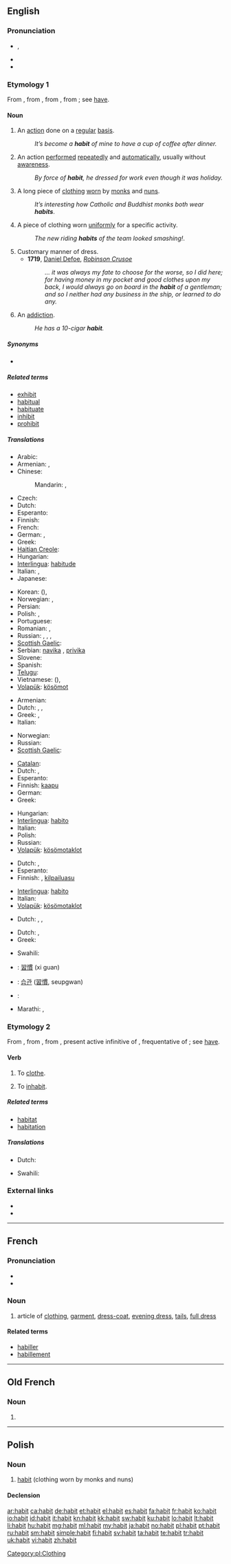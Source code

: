 ==English==
{{wikipedia|dab=habit}}

===Pronunciation===
* {{IPA|/ˈhæbɪt/}}, {{X-SAMPA|/"h{bIt/}}
* {{audio|en-us-habit.ogg|Audio (US)}}
* {{rhymes|æbɪt}}

===Etymology 1===
From {{etyl|enm}}, from {{etyl|fro}} {{term|habit||lang=fro}}, from {{etyl|la}} {{term|habitus||condition, bearing, state, appearance, dress, attire|lang=la}}, from {{term|habeo|habeō|I have, hold, keep|lang=la}}; see [[have]].

====Noun====
{{en-noun}}

# An [[action]] done on a [[regular]] [[basis]].
#: ''It’s become a '''habit''' of mine to have a cup of coffee after dinner.''
# An action [[perform]]ed [[repeatedly]] and [[automatically]], usually without [[awareness]].
#: ''By force of '''habit''', he dressed for work even though it was holiday.''
# A long piece of [[clothing]] [[wear|worn]] by [[monk]]s and [[nun]]s.
#: ''It’s interesting how Catholic and Buddhist monks both wear '''habits'''''.
# A piece of clothing worn [[uniform]]ly for a specific activity.
#: ''The new riding '''habits''' of the team looked smashing!''.
# Customary manner of dress.
#* '''1719''', [[w:Daniel Defoe|Daniel Defoe]], ''[[w:Robinson Crusoe|Robinson Crusoe]]''
#*: ''… it was always my fate to choose for the worse, so I did here; for having money in my pocket and good clothes upon my back, I would always go on board in the '''habit''' of a gentleman; and so I neither had any business in the ship, or learned to do any.''
# An [[addiction]].
#: ''He has a 10-cigar '''habit'''.''

=====Synonyms=====
* {{l|en|wont}}

=====Related terms=====
* [[exhibit]]
* [[habitual]]
* [[habituate]]
* [[inhibit]]
* [[prohibit]]

=====Translations=====
{{trans-top|an action done on a regular basis}}
* Arabic: {{t-|ar|عادة|f|tr=3aada|sc=Arab}}
* Armenian: {{t-|hy|սովորություն|tr=sovorut’yun}}, {{t-|hy|սովորույթ|tr=sovoruyt’}}
* Chinese:
*: Mandarin: {{t|zh|習慣|sc=Hani}}, {{t|zh|习惯|tr=xíguàn|sc=Hani}}
* Czech: {{t+|cs|návyk|m}}
* Dutch: {{t+|nl|gewoonte|f}}
* Esperanto: {{t-|eo|kutimo|xs=Esperanto}}
* Finnish: {{t+|fi|tapa}}
* French: {{t+|fr|habitude|f}}
* German: {{t+|de|Gewohnheit|f}}, {{t+|de|Habitus|m}}
* Greek: {{t+|el|συνήθεια|f|tr=synítheia}}
* [[Haitian Creole]]: {{tø|ht|abitid}}
* Hungarian: {{t+|hu|szokás}}
* [[Interlingua]]: [[habitude]]
* Italian: {{t+|it|abitudine|f}}, {{t+|it|consuetudine|f}}
* Japanese: {{t-|ja|習慣|tr=しゅうかん, shūkan|sc=Jpan}}
{{trans-mid}}
* Korean: {{t+|ko|습관|tr=seup-gwan|sc=Kore}} ({{t+|ko|習慣|sc=Kore}}), {{t+|ko|버릇|tr=beoreut|sc=Hang}}
* Norwegian: {{t+|no|vane|m}}, {{t-|no|sedvane}}
* Persian: {{t+|fa|عادت|tr='âdat|sc=fa-Arab}}
* Polish: {{t+|pl|nawyk|m}}, {{t+|pl|zwyczaj|m}}
* Portuguese: {{t+|pt|hábito|m}}
* Romanian: {{t-|ro|obicei|m}}, {{t+|ro|habitudine|f}}
* Russian: {{t+|ru|привычка|f|tr=privýčka|sc=Cyrl}}, {{t+|ru|обычай|m|tr=obýčaj}}, {{t+|ru|обыкновение|n|tr=obyknovénije}}, {{t+|ru|традиция|f|tr=tradícija}}
* [[Scottish Gaelic]]: {{t-|gd|cleachdadh|m|xs=Scottish Gaelic}}
* Serbian: [[navika]] {{f}}, [[privika]] {{f}}
* Slovene: {{t+|sl|navada|f}}
* Spanish: {{t+|es|costumbre|f}}
* [[Telugu]]: {{t+|te|అలవాటు|tr=alavaaTu}}
* Vietnamese: {{t+|vi|tập quán}} ({{t-|vi|習慣}}), {{t+|vi|thói quen}}
* [[Volapük]]: [[kösömot]]
{{trans-bottom}}

{{trans-top|action performed repeatedly and automatically, usually without awareness}}
* Armenian: {{t-|hy|սովորություն|tr=sovorut’yun}}
* Dutch: {{t+|nl|gewoonte|f}}, {{t+|nl|tic|m}}, {{t+|nl|automatisme|n}}
* Greek: {{t+|el|συνήθεια|f|tr=synítheia}}, {{t+|el|έξη|f|tr=éksi}}
* Italian: {{t+|it|abitudine|f}}
{{trans-mid}}
* Norwegian: {{t+|no|vane|m}}
* Russian: {{t+|ru|привычка|f|tr=provýčka}}
* [[Scottish Gaelic]]: {{t-|gd|cleachdadh|m|xs=Scottish Gaelic}}
{{trans-bottom}}

{{trans-top|long piece of clothing worn by monks and nuns}}
* [[Catalan]]: {{t+|ca|hàbit|m}}
* Dutch: {{t-|nl|habijt|n}}, {{qualifier|monks}} {{t-|nl|pij|m}}
* Esperanto: {{t+|eo|vesto|xs=Esperanto}}
* Finnish: [[kaapu]] {{qualifier|any of similar pieces of clothing}}
* German: {{t+|de|Kutte}}
* Greek: {{t+|el|ράσο|n|tr=ráso}}
{{trans-mid}}
* Hungarian: {{t+|hu|csuha}}
* [[Interlingua]]: [[habito]]
* Italian: {{t-|it|tonaca|f}}
* Polish: {{t+|pl|habit|m}}
* Russian: {{t+|ru|ряса|f|tr=rjása}}
* [[Volapük]]: [[kösömotaklot]]
{{trans-bottom}}

{{trans-top|piece of clothing worn uniformly for a specific activity}}
* Dutch: {{t+|nl|uniform|n}}, {{qualifier|sport}} {{t-|nl|truitjes|p}}
* Esperanto: {{t+|eo|vesto|xs=Esperanto}}
* Finnish: {{t+|fi|asu}}, [[kilpailuasu]]
{{trans-mid}}
* [[Interlingua]]: [[habito]]
* Italian: {{t+|it|uniforme|f}}
* [[Volapük]]: [[kösömotaklot]]
{{trans-bottom}}

{{trans-top|customary manner of dress}}
* Dutch: {{t-|nl|kledij|f}}, {{t+|nl|kleding|f}}, {{t-|nl|uitdossing|f}}
{{trans-mid}}
{{trans-bottom}}

{{trans-top|addiction}}
* Dutch: {{t+|nl|verslaving|f}}, {{t+|nl|tic|m}}
* Greek: {{t+|el|έξη|f|tr=éksi}}
{{trans-mid}}
* Swahili: {{t+|sw|zoevu|xs=Swahili}}
{{trans-bottom}}

{{checktrans-top}}
* {{ttbc|zh}}: [[習慣]] (xi guan)
* {{ttbc|ko}}: [[습관]] ([[習慣]], seupgwan)
{{trans-mid}}
* {{ttbc|es}}: {{t-|es|habito|m}}
{{trans-bottom}}

{{trans-top|The general appearance of a plant}}
* Marathi: {{t-|mr|स्वरूप|sc=Deva|xs=Marathi}}, {{t-|mr|रीती|sc=Deva|xs=Marathi}}
{{trans-mid}}
{{trans-bottom}}

===Etymology 2===
From {{etyl|enm}} {{term|habiten|lang=enm}}, from {{etyl|fro}} {{term|habiter|lang=fro}}, from {{etyl|la}} {{term|habitare|habitāre|lang=la}}, present active infinitive of {{term|habito|habitō||I dwell, abide, keep|lang=la}}, frequentative of {{term|habeo|habeō|I have, hold, keep|lang=la}}; see [[have]].

====Verb====
{{en-verb}}

# To [[clothe]].
# {{archaic}} To [[inhabit]].

=====Related terms=====
* [[habitat]]
* [[habitation]]

=====Translations=====
{{trans-top|clothe}}
* Dutch: {{t+|nl|zich}} {{t+|nl|kleden}}
{{trans-mid}}
* Swahili: {{t+|sw|zoevu|xs=Swahili}}
{{trans-bottom}}

===External links===
* {{R:Webster 1913}}
* {{R:Century 1911}}

----

==French==

===Pronunciation===
* {{IPA|/a.bi/|lang=fr}}
* {{audio|Fr-habit.ogg|Audio}}

===Noun===
{{fr-noun|m}}

# article of [[clothing]], [[garment]], [[dress-coat]], [[evening dress]], [[tails]], [[full dress]]

====Related terms====
* [[habiller]]
* [[habillement]]

----

==Old French==

===Noun===
{{fro-noun|m|habiz|habiz}}

# {{alternative form of|abit|lang=fro}}

----

==Polish==

===Noun===
{{pl-noun|m}}

# [[habit#English|habit]] (clothing worn by monks and nuns)

====Declension====
{{pl-decl-noun
|habit|habity
|habitu|habitów
|habitowi|habitom
|habit|habity
|habitem|habitami
|habicie|habitach
|habicie|habity
}}

[[Category:pl:Clothing]]

[[ar:habit]]
[[ca:habit]]
[[de:habit]]
[[et:habit]]
[[el:habit]]
[[es:habit]]
[[fa:habit]]
[[fr:habit]]
[[ko:habit]]
[[io:habit]]
[[id:habit]]
[[it:habit]]
[[kn:habit]]
[[kk:habit]]
[[sw:habit]]
[[ku:habit]]
[[lo:habit]]
[[lt:habit]]
[[li:habit]]
[[hu:habit]]
[[mg:habit]]
[[ml:habit]]
[[my:habit]]
[[ja:habit]]
[[no:habit]]
[[pl:habit]]
[[pt:habit]]
[[ru:habit]]
[[sm:habit]]
[[simple:habit]]
[[fi:habit]]
[[sv:habit]]
[[ta:habit]]
[[te:habit]]
[[tr:habit]]
[[uk:habit]]
[[vi:habit]]
[[zh:habit]]